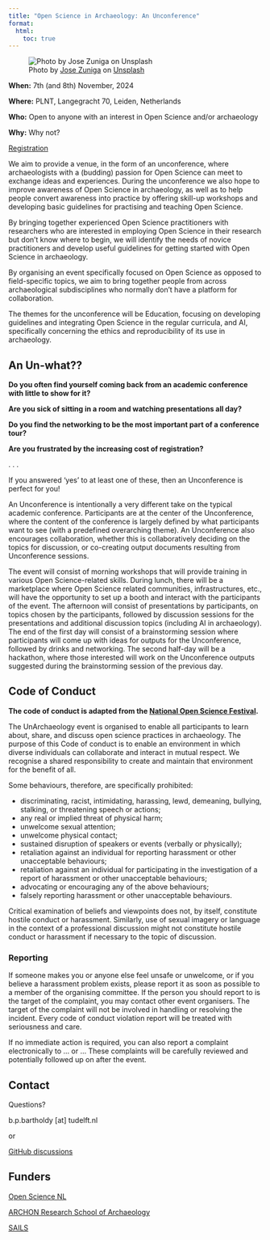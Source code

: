 ```yaml
---
title: "Open Science in Archaeology: An Unconference"
format: 
  html: 
    toc: true
---
```


![Photo by <a href="https://unsplash.com/@jramiroz98?utm_content=creditCopyText&utm_medium=referral&utm_source=unsplash">Jose Zuniga</a> on <a href="https://unsplash.com/photos/bikes-on-bridge-oaBLgCmm9NI?utm_content=creditCopyText&utm_medium=referral&utm_source=unsplash">Unsplash</a>](https://images.unsplash.com/photo-1576025816600-756e7df7d0b4?q=80&w=1974&auto=format&fit=crop&ixlib=rb-4.0.3&ixid=M3wxMjA3fDB8MHxwaG90by1wYWdlfHx8fGVufDB8fHx8fA%3D%3D){.crop}


::: {.callout}

**When:** 7th (and 8th) November, 2024

**Where:** PLNT, Langegracht 70, Leiden, Netherlands

**Who:** Open to anyone with an interest in Open Science and/or archaeology

**Why:** Why not?

<a class="button" href="registration.html" aria-label="Go to the registration page"><span>Registration</span></a>

:::

We aim to provide a venue, in the form of an unconference, where archaeologists with a (budding) passion
for Open Science can meet to exchange ideas and experiences. During the unconference we also hope to
improve awareness of Open Science in archaeology, as well as to help people convert awareness into
practice by offering skill-up workshops and developing basic guidelines for practising and teaching Open Science.

By bringing together experienced Open Science practitioners with researchers who are interested in employing
Open Science in their research but don’t know where to begin, we will identify the needs of novice
practitioners and develop useful guidelines for getting started with Open Science in archaeology.

By organising an event specifically focused on Open Science as opposed to field-specific topics,
we aim to bring together people from across archaeological subdisciplines who normally don’t have
a platform for collaboration. 

The themes for the unconference will be Education, focusing on developing
guidelines and integrating Open Science in the regular curricula, and AI, specifically concerning the
ethics and reproducibility of its use in archaeology.



## An Un-what??

::: {.questions}
**Do you often find yourself coming back from an academic conference with little to show for it?**

**Are you sick of sitting in a room and watching presentations all day?**

**Do you find the networking to be the most important part of a conference tour?**

**Are you frustrated by the increasing cost of registration?**

. . .

:::

If you answered 'yes' to at least one of these, then an Unconference is perfect for you!

An Unconference is intentionally a very different take on the typical academic conference.
Participants are at the center of the Unconference, where the content of the conference
is largely defined by what participants want to see (with a predefined overarching theme).
An Unconference also encourages collaboration, whether this is collaboratively deciding on
the topics for discussion, or co-creating output documents resulting from Unconference
sessions.

The event will consist of morning workshops that will provide training in various
Open Science-related skills. During lunch, there will be a marketplace where Open Science
related communities, infrastructures, etc., will have the opportunity to set up a booth and
interact with the participants of the event. The afternoon will consist of presentations by
participants, on topics chosen by the participants, followed by discussion sessions for the
presentations and additional discussion topics (including AI in archaeology). The end of the
first day will consist of a brainstorming session where participants will come up with ideas
for outputs for the Unconference, followed by drinks and networking. The second half-day will
be a hackathon, where those interested will work on the Unconference outputs suggested during
the brainstorming session of the previous day.

## Code of Conduct

**The code of conduct is adapted from the 
[National Open Science Festival](https://www.opensciencefestival.nl/en/code-of-conduct).**

The UnArchaeology event is organised to enable all participants to learn about,
share, and discuss open science practices in archaeology. The purpose of this
Code of conduct is to enable an environment in which diverse individuals can
collaborate and interact in mutual respect. We recognise a shared responsibility to
create and maintain that environment for the benefit of all.

Some behaviours, therefore, are specifically prohibited:

- discriminating, racist, intimidating, harassing, lewd, demeaning, bullying, stalking, or threatening speech or actions;
- any real or implied threat of physical harm;
- unwelcome sexual attention;
- unwelcome physical contact;
- sustained disruption of speakers or events (verbally or physically);
- retaliation against an individual for reporting harassment or other unacceptable behaviours;
- retaliation against an individual for participating in the investigation of a report of harassment or other unacceptable behaviours;
- advocating or encouraging any of the above behaviours;
- falsely reporting harassment or other unacceptable behaviours.

Critical examination of beliefs and viewpoints does not, by itself, constitute
hostile conduct or harassment. Similarly, use of sexual imagery or language in
the context of a professional discussion might not constitute hostile conduct or
harassment if necessary to the topic of discussion.

### Reporting

If someone makes you or anyone else feel unsafe or unwelcome, or if you believe a
harassment problem exists, please report it as soon as possible to a member of the
organising committee. If the person you should report to is the target of the
complaint, you may contact other event organisers. The target of the complaint will
not be involved in handling or resolving the incident. Every code of conduct
violation report will be treated with seriousness and care.

If no immediate action is required, you can also report a complaint electronically
to ... or ...
These complaints will be carefully reviewed and potentially followed up on after
the event.

## Contact

Questions?

b.p.bartholdy [at] tudelft.nl

or 

[GitHub discussions](https://github.com/bbartholdy/unarchaeology.nl/discussions)

## Funders

[Open Science NL](https://www.openscience.nl/en)

[ARCHON Research School of Archaeology](https://www.archonline.nl/)

[SAILS](https://www.universiteitleiden.nl/en/sails)
